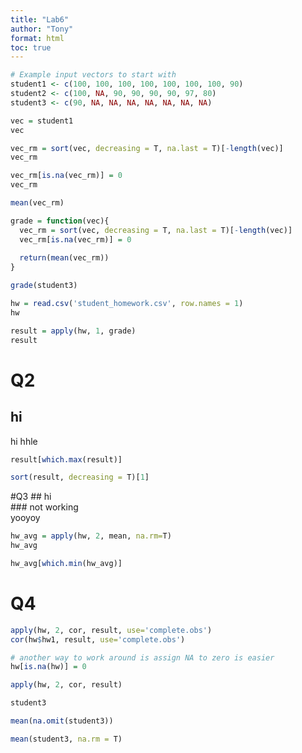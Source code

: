 ```yaml
---
title: "Lab6"
author: "Tony"
format: html
toc: true
---
```


```r
# Example input vectors to start with
student1 <- c(100, 100, 100, 100, 100, 100, 100, 90)
student2 <- c(100, NA, 90, 90, 90, 90, 97, 80)
student3 <- c(90, NA, NA, NA, NA, NA, NA, NA)
```

```r
vec = student1
vec

vec_rm = sort(vec, decreasing = T, na.last = T)[-length(vec)]
vec_rm

vec_rm[is.na(vec_rm)] = 0
vec_rm

mean(vec_rm)
```

```r
grade = function(vec){
  vec_rm = sort(vec, decreasing = T, na.last = T)[-length(vec)]
  vec_rm[is.na(vec_rm)] = 0
  
  return(mean(vec_rm))
}
```

```r
grade(student3)
```

```r
hw = read.csv('student_homework.csv', row.names = 1)
hw
```

```r
result = apply(hw, 1, grade)
result
```

# Q2
## hi
hi
hhle
```r
result[which.max(result)]
```

```r
sort(result, decreasing = T)[1]
```

#Q3
## hi  
### not working  
yooyoy  

```r
hw_avg = apply(hw, 2, mean, na.rm=T)
hw_avg
```

```r
hw_avg[which.min(hw_avg)]
```

# Q4

```r
apply(hw, 2, cor, result, use='complete.obs')
cor(hw$hw1, result, use='complete.obs')
```

```r
# another way to work around is assign NA to zero is easier
hw[is.na(hw)] = 0
```

```r
apply(hw, 2, cor, result)
```

```r
student3
```

```r
mean(na.omit(student3))
```

```r
mean(student3, na.rm = T)
```
